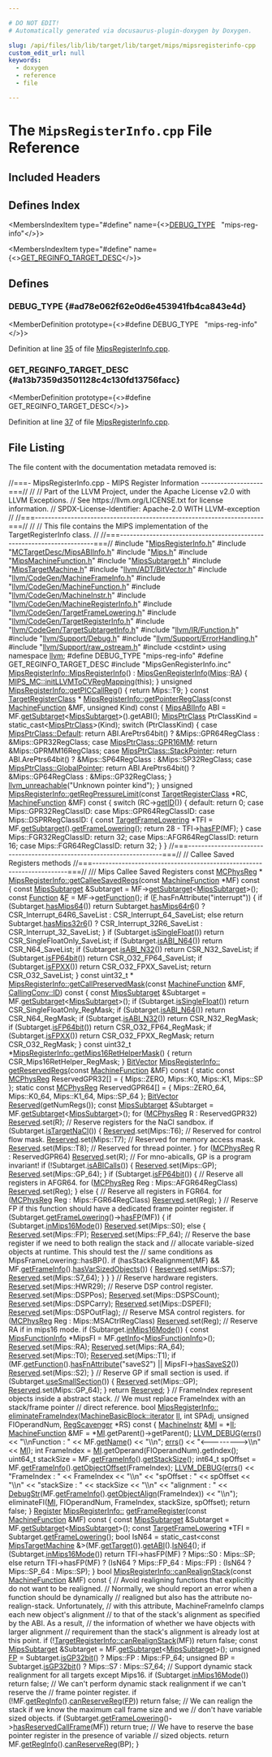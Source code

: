 ```yaml
---

# DO NOT EDIT!
# Automatically generated via docusaurus-plugin-doxygen by Doxygen.

slug: /api/files/lib/lib/target/lib/target/mips/mipsregisterinfo-cpp
custom_edit_url: null
keywords:
  - doxygen
  - reference
  - file

---
```





# The `MipsRegisterInfo.cpp` File Reference

<DoxygenPage pluginConfig={pluginConfig}>



## Included Headers

<IncludesList>
<IncludesListItem
  filePath="MipsRegisterInfo.h"
  permalink="/docs/api/files/lib/lib/target/lib/target/mips/mipsregisterinfo-h"
  isLocal="true" />
<IncludesListItem
  filePath="MCTargetDesc/MipsABIInfo.h"
  permalink="/docs/api/files/lib/lib/target/lib/target/mips/lib/target/mips/mctargetdesc/mipsabiinfo-h"
  isLocal="true" />
<IncludesListItem
  filePath="Mips.h"
  permalink="/docs/api/files/lib/lib/target/lib/target/mips/mips-h"
  isLocal="true" />
<IncludesListItem
  filePath="MipsMachineFunction.h"
  permalink="/docs/api/files/lib/lib/target/lib/target/mips/mipsmachinefunction-h"
  isLocal="true" />
<IncludesListItem
  filePath="MipsSubtarget.h"
  permalink="/docs/api/files/lib/lib/target/lib/target/mips/mipssubtarget-h"
  isLocal="true" />
<IncludesListItem
  filePath="MipsTargetMachine.h"
  permalink="/docs/api/files/lib/lib/target/lib/target/mips/mipstargetmachine-h"
  isLocal="true" />
<IncludesListItem
  filePath="llvm/ADT/BitVector.h"
  permalink="/docs/api/files/include/include/llvm/include/llvm/adt/bitvector-h"
  isLocal="true" />
<IncludesListItem
  filePath="llvm/CodeGen/MachineFrameInfo.h"
  permalink="/docs/api/files/include/include/llvm/include/llvm/codegen/machineframeinfo-h"
  isLocal="true" />
<IncludesListItem
  filePath="llvm/CodeGen/MachineFunction.h"
  permalink="/docs/api/files/include/include/llvm/include/llvm/codegen/machinefunction-h"
  isLocal="true" />
<IncludesListItem
  filePath="llvm/CodeGen/MachineInstr.h"
  permalink="/docs/api/files/include/include/llvm/include/llvm/codegen/machineinstr-h"
  isLocal="true" />
<IncludesListItem
  filePath="llvm/CodeGen/MachineRegisterInfo.h"
  permalink="/docs/api/files/include/include/llvm/include/llvm/codegen/machineregisterinfo-h"
  isLocal="true" />
<IncludesListItem
  filePath="llvm/CodeGen/TargetFrameLowering.h"
  permalink="/docs/api/files/include/include/llvm/include/llvm/codegen/targetframelowering-h"
  isLocal="true" />
<IncludesListItem
  filePath="llvm/CodeGen/TargetRegisterInfo.h"
  permalink="/docs/api/files/include/include/llvm/include/llvm/codegen/targetregisterinfo-h"
  isLocal="true" />
<IncludesListItem
  filePath="llvm/CodeGen/TargetSubtargetInfo.h"
  permalink="/docs/api/files/include/include/llvm/include/llvm/codegen/targetsubtargetinfo-h"
  isLocal="true" />
<IncludesListItem
  filePath="llvm/IR/Function.h"
  permalink="/docs/api/files/include/include/llvm/include/llvm/ir/function-h"
  isLocal="true" />
<IncludesListItem
  filePath="llvm/Support/Debug.h"
  permalink="/docs/api/files/include/include/llvm/include/llvm/support/debug-h"
  isLocal="true" />
<IncludesListItem
  filePath="llvm/Support/ErrorHandling.h"
  permalink="/docs/api/files/include/include/llvm/include/llvm/support/errorhandling-h"
  isLocal="true" />
<IncludesListItem
  filePath="llvm/Support/raw_ostream.h"
  permalink="/docs/api/files/include/include/llvm/include/llvm/support/raw-ostream-h"
  isLocal="true" />
<IncludesListItem
  filePath="cstdint"
  permalink=""
  isLocal="false" />
<IncludesListItem
  filePath="MipsGenRegisterInfo.inc"
  permalink=""
  isLocal="true" />
</IncludesList>

## Defines Index

<MembersIndex>

<MembersIndexItem
  type="#define"
  name={<><a href="#ad78e062f62e0d6e453941fb4ca843e4d">DEBUG&#95;TYPE</a>&nbsp;&nbsp;&nbsp;&quot;mips-reg-info&quot;</>}>
</MembersIndexItem>

<MembersIndexItem
  type="#define"
  name={<><a href="#a13b7359d3501128c4c130fd13756facc">GET&#95;REGINFO&#95;TARGET&#95;DESC</a></>}>
</MembersIndexItem>

</MembersIndex>


<SectionDefinition>

## Defines

### DEBUG&#95;TYPE {#ad78e062f62e0d6e453941fb4ca843e4d}

<MemberDefinition
  prototype={<>#define DEBUG&#95;TYPE&nbsp;&nbsp;&nbsp;&quot;mips-reg-info&quot;</>}>

Definition at line <a href="#l00035">35</a> of file <a href="/docs/api/files/lib/lib/target/lib/target/mips/mipsregisterinfo-cpp">MipsRegisterInfo.cpp</a>.
</MemberDefinition>

### GET&#95;REGINFO&#95;TARGET&#95;DESC {#a13b7359d3501128c4c130fd13756facc}

<MemberDefinition
  prototype={<>#define GET&#95;REGINFO&#95;TARGET&#95;DESC</>}>

Definition at line <a href="#l00037">37</a> of file <a href="/docs/api/files/lib/lib/target/lib/target/mips/mipsregisterinfo-cpp">MipsRegisterInfo.cpp</a>.
</MemberDefinition>

</SectionDefinition>

## File Listing

The file content with the documentation metadata removed is:

<ProgramListing>

<Link id="l00001" /><CodeLine lineNumber="1"><Highlight kind="comment">//===- MipsRegisterInfo.cpp - MIPS Register Information -------------------===//</Highlight><Highlight kind="normal"></Highlight></CodeLine>
<Link id="l00002" /><CodeLine lineNumber="2"><Highlight kind="normal"></Highlight><Highlight kind="comment">//</Highlight><Highlight kind="normal"></Highlight></CodeLine>
<Link id="l00003" /><CodeLine lineNumber="3"><Highlight kind="normal"></Highlight><Highlight kind="comment">// Part of the LLVM Project, under the Apache License v2.0 with LLVM Exceptions.</Highlight><Highlight kind="normal"></Highlight></CodeLine>
<Link id="l00004" /><CodeLine lineNumber="4"><Highlight kind="normal"></Highlight><Highlight kind="comment">// See https://llvm.org/LICENSE.txt for license information.</Highlight><Highlight kind="normal"></Highlight></CodeLine>
<Link id="l00005" /><CodeLine lineNumber="5"><Highlight kind="normal"></Highlight><Highlight kind="comment">// SPDX-License-Identifier: Apache-2.0 WITH LLVM-exception</Highlight><Highlight kind="normal"></Highlight></CodeLine>
<Link id="l00006" /><CodeLine lineNumber="6"><Highlight kind="normal"></Highlight><Highlight kind="comment">//</Highlight><Highlight kind="normal"></Highlight></CodeLine>
<Link id="l00007" /><CodeLine lineNumber="7"><Highlight kind="normal"></Highlight><Highlight kind="comment">//===----------------------------------------------------------------------===//</Highlight><Highlight kind="normal"></Highlight></CodeLine>
<Link id="l00008" /><CodeLine lineNumber="8"><Highlight kind="normal"></Highlight><Highlight kind="comment">//</Highlight><Highlight kind="normal"></Highlight></CodeLine>
<Link id="l00009" /><CodeLine lineNumber="9"><Highlight kind="normal"></Highlight><Highlight kind="comment">// This file contains the MIPS implementation of the TargetRegisterInfo class.</Highlight><Highlight kind="normal"></Highlight></CodeLine>
<Link id="l00010" /><CodeLine lineNumber="10"><Highlight kind="normal"></Highlight><Highlight kind="comment">//</Highlight><Highlight kind="normal"></Highlight></CodeLine>
<Link id="l00011" /><CodeLine lineNumber="11"><Highlight kind="normal"></Highlight><Highlight kind="comment">//===----------------------------------------------------------------------===//</Highlight><Highlight kind="normal"></Highlight></CodeLine>
<Link id="l00012" /><CodeLine lineNumber="12"><Highlight kind="normal"></Highlight></CodeLine>
<Link id="l00013" /><CodeLine lineNumber="13"><Highlight kind="normal"></Highlight><Highlight kind="preprocessor">#include &quot;<a href="/docs/api/files/lib/lib/target/lib/target/mips/mipsregisterinfo-h">MipsRegisterInfo.h</a>&quot;</Highlight><Highlight kind="normal"></Highlight></CodeLine>
<Link id="l00014" /><CodeLine lineNumber="14"><Highlight kind="normal"></Highlight><Highlight kind="preprocessor">#include &quot;<a href="/docs/api/files/lib/lib/target/lib/target/mips/lib/target/mips/mctargetdesc/mipsabiinfo-h">MCTargetDesc/MipsABIInfo.h</a>&quot;</Highlight><Highlight kind="normal"></Highlight></CodeLine>
<Link id="l00015" /><CodeLine lineNumber="15"><Highlight kind="normal"></Highlight><Highlight kind="preprocessor">#include &quot;<a href="/docs/api/files/lib/lib/target/lib/target/mips/mips-h">Mips.h</a>&quot;</Highlight><Highlight kind="normal"></Highlight></CodeLine>
<Link id="l00016" /><CodeLine lineNumber="16"><Highlight kind="normal"></Highlight><Highlight kind="preprocessor">#include &quot;<a href="/docs/api/files/lib/lib/target/lib/target/mips/mipsmachinefunction-h">MipsMachineFunction.h</a>&quot;</Highlight><Highlight kind="normal"></Highlight></CodeLine>
<Link id="l00017" /><CodeLine lineNumber="17"><Highlight kind="normal"></Highlight><Highlight kind="preprocessor">#include &quot;<a href="/docs/api/files/lib/lib/target/lib/target/mips/mipssubtarget-h">MipsSubtarget.h</a>&quot;</Highlight><Highlight kind="normal"></Highlight></CodeLine>
<Link id="l00018" /><CodeLine lineNumber="18"><Highlight kind="normal"></Highlight><Highlight kind="preprocessor">#include &quot;<a href="/docs/api/files/lib/lib/target/lib/target/mips/mipstargetmachine-h">MipsTargetMachine.h</a>&quot;</Highlight><Highlight kind="normal"></Highlight></CodeLine>
<Link id="l00019" /><CodeLine lineNumber="19"><Highlight kind="normal"></Highlight><Highlight kind="preprocessor">#include &quot;<a href="/docs/api/files/include/include/llvm/include/llvm/adt/bitvector-h">llvm/ADT/BitVector.h</a>&quot;</Highlight><Highlight kind="normal"></Highlight></CodeLine>
<Link id="l00020" /><CodeLine lineNumber="20"><Highlight kind="normal"></Highlight><Highlight kind="preprocessor">#include &quot;<a href="/docs/api/files/include/include/llvm/include/llvm/codegen/machineframeinfo-h">llvm/CodeGen/MachineFrameInfo.h</a>&quot;</Highlight><Highlight kind="normal"></Highlight></CodeLine>
<Link id="l00021" /><CodeLine lineNumber="21"><Highlight kind="normal"></Highlight><Highlight kind="preprocessor">#include &quot;<a href="/docs/api/files/include/include/llvm/include/llvm/codegen/machinefunction-h">llvm/CodeGen/MachineFunction.h</a>&quot;</Highlight><Highlight kind="normal"></Highlight></CodeLine>
<Link id="l00022" /><CodeLine lineNumber="22"><Highlight kind="normal"></Highlight><Highlight kind="preprocessor">#include &quot;<a href="/docs/api/files/include/include/llvm/include/llvm/codegen/machineinstr-h">llvm/CodeGen/MachineInstr.h</a>&quot;</Highlight><Highlight kind="normal"></Highlight></CodeLine>
<Link id="l00023" /><CodeLine lineNumber="23"><Highlight kind="normal"></Highlight><Highlight kind="preprocessor">#include &quot;<a href="/docs/api/files/include/include/llvm/include/llvm/codegen/machineregisterinfo-h">llvm/CodeGen/MachineRegisterInfo.h</a>&quot;</Highlight><Highlight kind="normal"></Highlight></CodeLine>
<Link id="l00024" /><CodeLine lineNumber="24"><Highlight kind="normal"></Highlight><Highlight kind="preprocessor">#include &quot;<a href="/docs/api/files/include/include/llvm/include/llvm/codegen/targetframelowering-h">llvm/CodeGen/TargetFrameLowering.h</a>&quot;</Highlight><Highlight kind="normal"></Highlight></CodeLine>
<Link id="l00025" /><CodeLine lineNumber="25"><Highlight kind="normal"></Highlight><Highlight kind="preprocessor">#include &quot;<a href="/docs/api/files/include/include/llvm/include/llvm/codegen/targetregisterinfo-h">llvm/CodeGen/TargetRegisterInfo.h</a>&quot;</Highlight><Highlight kind="normal"></Highlight></CodeLine>
<Link id="l00026" /><CodeLine lineNumber="26"><Highlight kind="normal"></Highlight><Highlight kind="preprocessor">#include &quot;<a href="/docs/api/files/include/include/llvm/include/llvm/codegen/targetsubtargetinfo-h">llvm/CodeGen/TargetSubtargetInfo.h</a>&quot;</Highlight><Highlight kind="normal"></Highlight></CodeLine>
<Link id="l00027" /><CodeLine lineNumber="27"><Highlight kind="normal"></Highlight><Highlight kind="preprocessor">#include &quot;<a href="/docs/api/files/include/include/llvm/include/llvm/ir/function-h">llvm/IR/Function.h</a>&quot;</Highlight><Highlight kind="normal"></Highlight></CodeLine>
<Link id="l00028" /><CodeLine lineNumber="28"><Highlight kind="normal"></Highlight><Highlight kind="preprocessor">#include &quot;<a href="/docs/api/files/include/include/llvm/include/llvm/support/debug-h">llvm/Support/Debug.h</a>&quot;</Highlight><Highlight kind="normal"></Highlight></CodeLine>
<Link id="l00029" /><CodeLine lineNumber="29"><Highlight kind="normal"></Highlight><Highlight kind="preprocessor">#include &quot;<a href="/docs/api/files/include/include/llvm/include/llvm/support/errorhandling-h">llvm/Support/ErrorHandling.h</a>&quot;</Highlight><Highlight kind="normal"></Highlight></CodeLine>
<Link id="l00030" /><CodeLine lineNumber="30"><Highlight kind="normal"></Highlight><Highlight kind="preprocessor">#include &quot;<a href="/docs/api/files/include/include/llvm/include/llvm/support/raw-ostream-h">llvm/Support/raw&#95;ostream.h</a>&quot;</Highlight><Highlight kind="normal"></Highlight></CodeLine>
<Link id="l00031" /><CodeLine lineNumber="31"><Highlight kind="normal"></Highlight><Highlight kind="preprocessor">#include &lt;cstdint&gt;</Highlight><Highlight kind="normal"></Highlight></CodeLine>
<Link id="l00032" /><CodeLine lineNumber="32"><Highlight kind="normal"></Highlight></CodeLine>
<Link id="l00033" /><CodeLine lineNumber="33"><Highlight kind="normal"></Highlight><Highlight kind="keyword">using namespace </Highlight><Highlight kind="normal"><a href="/docs/api/namespaces/llvm">llvm</a>;</Highlight></CodeLine>
<Link id="l00034" /><CodeLine lineNumber="34"><Highlight kind="normal"></Highlight></CodeLine>
<Link id="l00035" /><CodeLine lineNumber="35" lineLink="#ad78e062f62e0d6e453941fb4ca843e4d"><Highlight kind="normal"></Highlight><Highlight kind="preprocessor">#define DEBUG&#95;TYPE &quot;mips-reg-info&quot;</Highlight><Highlight kind="normal"></Highlight></CodeLine>
<Link id="l00036" /><CodeLine lineNumber="36"><Highlight kind="normal"></Highlight></CodeLine>
<Link id="l00037" /><CodeLine lineNumber="37" lineLink="#a13b7359d3501128c4c130fd13756facc"><Highlight kind="normal"></Highlight><Highlight kind="preprocessor">#define GET&#95;REGINFO&#95;TARGET&#95;DESC</Highlight><Highlight kind="normal"></Highlight></CodeLine>
<Link id="l00038" /><CodeLine lineNumber="38"><Highlight kind="normal"></Highlight><Highlight kind="preprocessor">#include &quot;MipsGenRegisterInfo.inc&quot;</Highlight><Highlight kind="normal"></Highlight></CodeLine>
<Link id="l00039" /><CodeLine lineNumber="39"><Highlight kind="normal"></Highlight></CodeLine>
<Link id="l00040" /><CodeLine lineNumber="40" lineLink="/docs/api/classes/llvm/mipsregisterinfo/#adff587a1699cce6d11b70ee64d8a76a0"><Highlight kind="normal"><a href="/docs/api/classes/llvm/mipsregisterinfo/#adff587a1699cce6d11b70ee64d8a76a0">MipsRegisterInfo::MipsRegisterInfo</a>() : <a href="/docs/api/classes/mipsgenregisterinfo">MipsGenRegisterInfo</a>(<a href="/docs/api/namespaces/llvm/mips">Mips</a>::<a href="/docs/api/files/lib/lib/target/lib/target/amdgpu/sioptimizeexecmaskingprera-cpp/#a3e47bdb3e296b00df96eff7896fa57bf">RA</a>) &#123;</Highlight></CodeLine>
<Link id="l00041" /><CodeLine lineNumber="41"><Highlight kind="normal">  <a href="/docs/api/namespaces/llvm/mips-mc/#a7d15fdde4877af09cc30d6f66f6c9e4f">MIPS&#95;MC::initLLVMToCVRegMapping</a>(</Highlight><Highlight kind="keyword">this</Highlight><Highlight kind="normal">);</Highlight></CodeLine>
<Link id="l00042" /><CodeLine lineNumber="42"><Highlight kind="normal">&#125;</Highlight></CodeLine>
<Link id="l00043" /><CodeLine lineNumber="43"><Highlight kind="normal"></Highlight></CodeLine>
<Link id="l00044" /><CodeLine lineNumber="44" lineLink="/docs/api/classes/llvm/mipsregisterinfo/#a08a8414728e7312114c9ae2e3807525c"><Highlight kind="normal"></Highlight><Highlight kind="keywordtype">unsigned</Highlight><Highlight kind="normal"> <a href="/docs/api/classes/llvm/mipsregisterinfo/#a08a8414728e7312114c9ae2e3807525c">MipsRegisterInfo::getPICCallReg</a>() &#123; </Highlight><Highlight kind="keywordflow">return</Highlight><Highlight kind="normal"> Mips::T9; &#125;</Highlight></CodeLine>
<Link id="l00045" /><CodeLine lineNumber="45"><Highlight kind="normal"></Highlight></CodeLine>
<Link id="l00046" /><CodeLine lineNumber="46"><Highlight kind="normal"></Highlight><Highlight kind="keyword">const</Highlight><Highlight kind="normal"> <a href="/docs/api/classes/llvm/targetregisterclass">TargetRegisterClass</a> &#42;</Highlight></CodeLine>
<Link id="l00047" /><CodeLine lineNumber="47" lineLink="/docs/api/classes/llvm/mipsregisterinfo/#ab1092d890ddfb9151715c49a7df7b419"><Highlight kind="normal"><a href="/docs/api/classes/llvm/mipsregisterinfo/#ab1092d890ddfb9151715c49a7df7b419">MipsRegisterInfo::getPointerRegClass</a>(</Highlight><Highlight kind="keyword">const</Highlight><Highlight kind="normal"> <a href="/docs/api/classes/llvm/machinefunction">MachineFunction</a> &amp;MF,</Highlight></CodeLine>
<Link id="l00048" /><CodeLine lineNumber="48"><Highlight kind="normal">                                     </Highlight><Highlight kind="keywordtype">unsigned</Highlight><Highlight kind="normal"> Kind)</Highlight><Highlight kind="keyword"> const </Highlight><Highlight kind="normal">&#123;</Highlight></CodeLine>
<Link id="l00049" /><CodeLine lineNumber="49"><Highlight kind="normal">  <a href="/docs/api/classes/llvm/mipsabiinfo">MipsABIInfo</a> ABI = MF.<a href="/docs/api/classes/llvm/machinefunction/#a3825368aca2bc1550d173660df4da6a6">getSubtarget</a>&lt;<a href="/docs/api/classes/llvm/mipssubtarget">MipsSubtarget</a>&gt;().getABI();</Highlight></CodeLine>
<Link id="l00050" /><CodeLine lineNumber="50"><Highlight kind="normal">  <a href="/docs/api/classes/llvm/mipsregisterinfo/#ab8a1469623dd474918efd3bb41541261">MipsPtrClass</a> PtrClassKind = </Highlight><Highlight kind="keyword">static&#95;cast&lt;</Highlight><Highlight kind="normal"><a href="/docs/api/classes/llvm/mipsregisterinfo/#ab8a1469623dd474918efd3bb41541261">MipsPtrClass</a></Highlight><Highlight kind="keyword">&gt;</Highlight><Highlight kind="normal">(Kind);</Highlight></CodeLine>
<Link id="l00051" /><CodeLine lineNumber="51"><Highlight kind="normal"></Highlight></CodeLine>
<Link id="l00052" /><CodeLine lineNumber="52"><Highlight kind="normal">  </Highlight><Highlight kind="keywordflow">switch</Highlight><Highlight kind="normal"> (PtrClassKind) &#123;</Highlight></CodeLine>
<Link id="l00053" /><CodeLine lineNumber="53"><Highlight kind="normal">  </Highlight><Highlight kind="keywordflow">case</Highlight><Highlight kind="normal"> <a href="/docs/api/classes/llvm/mipsregisterinfo/#ab8a1469623dd474918efd3bb41541261a7a1920d61156abc05a60135aefe8bc67">MipsPtrClass::Default</a>:</Highlight></CodeLine>
<Link id="l00054" /><CodeLine lineNumber="54"><Highlight kind="normal">    </Highlight><Highlight kind="keywordflow">return</Highlight><Highlight kind="normal"> ABI.ArePtrs64bit() ? &amp;Mips::GPR64RegClass : &amp;Mips::GPR32RegClass;</Highlight></CodeLine>
<Link id="l00055" /><CodeLine lineNumber="55"><Highlight kind="normal">  </Highlight><Highlight kind="keywordflow">case</Highlight><Highlight kind="normal"> <a href="/docs/api/classes/llvm/mipsregisterinfo/#ab8a1469623dd474918efd3bb41541261ad8101142c3c6769419ce325928a76bcb">MipsPtrClass::GPR16MM</a>:</Highlight></CodeLine>
<Link id="l00056" /><CodeLine lineNumber="56"><Highlight kind="normal">    </Highlight><Highlight kind="keywordflow">return</Highlight><Highlight kind="normal"> &amp;Mips::GPRMM16RegClass;</Highlight></CodeLine>
<Link id="l00057" /><CodeLine lineNumber="57"><Highlight kind="normal">  </Highlight><Highlight kind="keywordflow">case</Highlight><Highlight kind="normal"> <a href="/docs/api/classes/llvm/mipsregisterinfo/#ab8a1469623dd474918efd3bb41541261a2d7154a899afecaafc246d206b1349bc">MipsPtrClass::StackPointer</a>:</Highlight></CodeLine>
<Link id="l00058" /><CodeLine lineNumber="58"><Highlight kind="normal">    </Highlight><Highlight kind="keywordflow">return</Highlight><Highlight kind="normal"> ABI.ArePtrs64bit() ? &amp;Mips::SP64RegClass : &amp;Mips::SP32RegClass;</Highlight></CodeLine>
<Link id="l00059" /><CodeLine lineNumber="59"><Highlight kind="normal">  </Highlight><Highlight kind="keywordflow">case</Highlight><Highlight kind="normal"> <a href="/docs/api/classes/llvm/mipsregisterinfo/#ab8a1469623dd474918efd3bb41541261a7d3aef72266e753e681c29f3e1e04364">MipsPtrClass::GlobalPointer</a>:</Highlight></CodeLine>
<Link id="l00060" /><CodeLine lineNumber="60"><Highlight kind="normal">    </Highlight><Highlight kind="keywordflow">return</Highlight><Highlight kind="normal"> ABI.ArePtrs64bit() ? &amp;Mips::GP64RegClass : &amp;Mips::GP32RegClass;</Highlight></CodeLine>
<Link id="l00061" /><CodeLine lineNumber="61"><Highlight kind="normal">  &#125;</Highlight></CodeLine>
<Link id="l00062" /><CodeLine lineNumber="62"><Highlight kind="normal"></Highlight></CodeLine>
<Link id="l00063" /><CodeLine lineNumber="63"><Highlight kind="normal">  <a href="/docs/api/files/include/include/llvm/include/llvm/support/errorhandling-h/#ace243f5c25697a1107cce46626b3dc94">llvm&#95;unreachable</a>(</Highlight><Highlight kind="stringliteral">&quot;Unknown pointer kind&quot;</Highlight><Highlight kind="normal">);</Highlight></CodeLine>
<Link id="l00064" /><CodeLine lineNumber="64"><Highlight kind="normal">&#125;</Highlight></CodeLine>
<Link id="l00065" /><CodeLine lineNumber="65"><Highlight kind="normal"></Highlight></CodeLine>
<Link id="l00066" /><CodeLine lineNumber="66"><Highlight kind="normal"></Highlight><Highlight kind="keywordtype">unsigned</Highlight><Highlight kind="normal"></Highlight></CodeLine>
<Link id="l00067" /><CodeLine lineNumber="67" lineLink="/docs/api/classes/llvm/mipsregisterinfo/#a456c98e104fefc660add08150cc6c794"><Highlight kind="normal"><a href="/docs/api/classes/llvm/mipsregisterinfo/#a456c98e104fefc660add08150cc6c794">MipsRegisterInfo::getRegPressureLimit</a>(</Highlight><Highlight kind="keyword">const</Highlight><Highlight kind="normal"> <a href="/docs/api/classes/llvm/targetregisterclass">TargetRegisterClass</a> &#42;RC,</Highlight></CodeLine>
<Link id="l00068" /><CodeLine lineNumber="68"><Highlight kind="normal">                                      <a href="/docs/api/classes/llvm/machinefunction">MachineFunction</a> &amp;MF)</Highlight><Highlight kind="keyword"> const </Highlight><Highlight kind="normal">&#123;</Highlight></CodeLine>
<Link id="l00069" /><CodeLine lineNumber="69"><Highlight kind="normal">  </Highlight><Highlight kind="keywordflow">switch</Highlight><Highlight kind="normal"> (RC-&gt;<a href="/docs/api/classes/llvm/targetregisterclass/#a32a8b65536822d50171455a6baa81da7">getID</a>()) &#123;</Highlight></CodeLine>
<Link id="l00070" /><CodeLine lineNumber="70"><Highlight kind="normal">  </Highlight><Highlight kind="keywordflow">default</Highlight><Highlight kind="normal">:</Highlight></CodeLine>
<Link id="l00071" /><CodeLine lineNumber="71"><Highlight kind="normal">    </Highlight><Highlight kind="keywordflow">return</Highlight><Highlight kind="normal"> 0;</Highlight></CodeLine>
<Link id="l00072" /><CodeLine lineNumber="72"><Highlight kind="normal">  </Highlight><Highlight kind="keywordflow">case</Highlight><Highlight kind="normal"> Mips::GPR32RegClassID:</Highlight></CodeLine>
<Link id="l00073" /><CodeLine lineNumber="73"><Highlight kind="normal">  </Highlight><Highlight kind="keywordflow">case</Highlight><Highlight kind="normal"> Mips::GPR64RegClassID:</Highlight></CodeLine>
<Link id="l00074" /><CodeLine lineNumber="74"><Highlight kind="normal">  </Highlight><Highlight kind="keywordflow">case</Highlight><Highlight kind="normal"> Mips::DSPRRegClassID: &#123;</Highlight></CodeLine>
<Link id="l00075" /><CodeLine lineNumber="75"><Highlight kind="normal">    </Highlight><Highlight kind="keyword">const</Highlight><Highlight kind="normal"> <a href="/docs/api/classes/llvm/targetframelowering">TargetFrameLowering</a> &#42;TFI = MF.<a href="/docs/api/classes/llvm/machinefunction/#a3825368aca2bc1550d173660df4da6a6">getSubtarget</a>().<a href="/docs/api/classes/llvm/targetsubtargetinfo/#ac83b44e69c9f9f4f9d60be2d72f4a5df">getFrameLowering</a>();</Highlight></CodeLine>
<Link id="l00076" /><CodeLine lineNumber="76"><Highlight kind="normal">    </Highlight><Highlight kind="keywordflow">return</Highlight><Highlight kind="normal"> 28 - TFI-&gt;<a href="/docs/api/classes/llvm/targetframelowering/#a0c361440fb8d1e36932e65c8cc8497e7">hasFP</a>(MF);</Highlight></CodeLine>
<Link id="l00077" /><CodeLine lineNumber="77"><Highlight kind="normal">  &#125;</Highlight></CodeLine>
<Link id="l00078" /><CodeLine lineNumber="78"><Highlight kind="normal">  </Highlight><Highlight kind="keywordflow">case</Highlight><Highlight kind="normal"> Mips::FGR32RegClassID:</Highlight></CodeLine>
<Link id="l00079" /><CodeLine lineNumber="79"><Highlight kind="normal">    </Highlight><Highlight kind="keywordflow">return</Highlight><Highlight kind="normal"> 32;</Highlight></CodeLine>
<Link id="l00080" /><CodeLine lineNumber="80"><Highlight kind="normal">  </Highlight><Highlight kind="keywordflow">case</Highlight><Highlight kind="normal"> Mips::AFGR64RegClassID:</Highlight></CodeLine>
<Link id="l00081" /><CodeLine lineNumber="81"><Highlight kind="normal">    </Highlight><Highlight kind="keywordflow">return</Highlight><Highlight kind="normal"> 16;</Highlight></CodeLine>
<Link id="l00082" /><CodeLine lineNumber="82"><Highlight kind="normal">  </Highlight><Highlight kind="keywordflow">case</Highlight><Highlight kind="normal"> Mips::FGR64RegClassID:</Highlight></CodeLine>
<Link id="l00083" /><CodeLine lineNumber="83"><Highlight kind="normal">    </Highlight><Highlight kind="keywordflow">return</Highlight><Highlight kind="normal"> 32;</Highlight></CodeLine>
<Link id="l00084" /><CodeLine lineNumber="84"><Highlight kind="normal">  &#125;</Highlight></CodeLine>
<Link id="l00085" /><CodeLine lineNumber="85"><Highlight kind="normal">&#125;</Highlight></CodeLine>
<Link id="l00086" /><CodeLine lineNumber="86"><Highlight kind="normal"></Highlight></CodeLine>
<Link id="l00087" /><CodeLine lineNumber="87"><Highlight kind="normal"></Highlight><Highlight kind="comment">//===----------------------------------------------------------------------===//</Highlight><Highlight kind="normal"></Highlight></CodeLine>
<Link id="l00088" /><CodeLine lineNumber="88"><Highlight kind="normal"></Highlight><Highlight kind="comment">// Callee Saved Registers methods</Highlight><Highlight kind="normal"></Highlight></CodeLine>
<Link id="l00089" /><CodeLine lineNumber="89"><Highlight kind="normal"></Highlight><Highlight kind="comment">//===----------------------------------------------------------------------===//</Highlight><Highlight kind="normal"></Highlight></CodeLine>
<Link id="l00090" /><CodeLine lineNumber="90"><Highlight kind="normal"></Highlight><Highlight kind="comment"></Highlight></CodeLine>
<Link id="l00091" /><CodeLine lineNumber="91"><Highlight kind="comment">/// Mips Callee Saved Registers</Highlight><Highlight kind="normal"></Highlight></CodeLine>
<Link id="l00092" /><CodeLine lineNumber="92"><Highlight kind="normal"></Highlight><Highlight kind="keyword">const</Highlight><Highlight kind="normal"> <a href="/docs/api/namespaces/llvm/#aad72cfbb210808985a9dc19f4e5d8542">MCPhysReg</a> &#42;</Highlight></CodeLine>
<Link id="l00093" /><CodeLine lineNumber="93" lineLink="/docs/api/classes/llvm/mipsregisterinfo/#adaa5e0accb1116b3b1395ac79842e955"><Highlight kind="normal"><a href="/docs/api/classes/llvm/mipsregisterinfo/#adaa5e0accb1116b3b1395ac79842e955">MipsRegisterInfo::getCalleeSavedRegs</a>(</Highlight><Highlight kind="keyword">const</Highlight><Highlight kind="normal"> <a href="/docs/api/classes/llvm/machinefunction">MachineFunction</a> &#42;MF)</Highlight><Highlight kind="keyword"> const </Highlight><Highlight kind="normal">&#123;</Highlight></CodeLine>
<Link id="l00094" /><CodeLine lineNumber="94"><Highlight kind="normal">  </Highlight><Highlight kind="keyword">const</Highlight><Highlight kind="normal"> <a href="/docs/api/classes/llvm/mipssubtarget">MipsSubtarget</a> &amp;Subtarget = MF-&gt;<a href="/docs/api/classes/llvm/machinefunction/#a3825368aca2bc1550d173660df4da6a6">getSubtarget</a>&lt;<a href="/docs/api/classes/llvm/mipssubtarget">MipsSubtarget</a>&gt;();</Highlight></CodeLine>
<Link id="l00095" /><CodeLine lineNumber="95"><Highlight kind="normal">  </Highlight><Highlight kind="keyword">const</Highlight><Highlight kind="normal"> <a href="/docs/api/classes/llvm/function">Function</a> &amp;<a href="/docs/api/files/lib/lib/support/md5-cpp/#a96d73bbd7af15cb1fc38c3f4a3bd82e9">F</a> = MF-&gt;<a href="/docs/api/classes/llvm/machinefunction/#a977ddce262de45c645be23d951066351">getFunction</a>();</Highlight></CodeLine>
<Link id="l00096" /><CodeLine lineNumber="96"><Highlight kind="normal">  </Highlight><Highlight kind="keywordflow">if</Highlight><Highlight kind="normal"> (<a href="/docs/api/files/lib/lib/support/md5-cpp/#a96d73bbd7af15cb1fc38c3f4a3bd82e9">F</a>.hasFnAttribute(</Highlight><Highlight kind="stringliteral">&quot;interrupt&quot;</Highlight><Highlight kind="normal">)) &#123;</Highlight></CodeLine>
<Link id="l00097" /><CodeLine lineNumber="97"><Highlight kind="normal">    </Highlight><Highlight kind="keywordflow">if</Highlight><Highlight kind="normal"> (Subtarget.<a href="/docs/api/classes/llvm/mipssubtarget/#a685938c15d608493edc6a06191042ea3">hasMips64</a>())</Highlight></CodeLine>
<Link id="l00098" /><CodeLine lineNumber="98"><Highlight kind="normal">      </Highlight><Highlight kind="keywordflow">return</Highlight><Highlight kind="normal"> Subtarget.<a href="/docs/api/classes/llvm/mipssubtarget/#a53196bab025b7327f8469ae9e3aa412f">hasMips64r6</a>() ? CSR&#95;Interrupt&#95;64R6&#95;SaveList</Highlight></CodeLine>
<Link id="l00099" /><CodeLine lineNumber="99"><Highlight kind="normal">                                     : CSR&#95;Interrupt&#95;64&#95;SaveList;</Highlight></CodeLine>
<Link id="l00100" /><CodeLine lineNumber="100"><Highlight kind="normal">    </Highlight><Highlight kind="keywordflow">else</Highlight><Highlight kind="normal"></Highlight></CodeLine>
<Link id="l00101" /><CodeLine lineNumber="101"><Highlight kind="normal">      </Highlight><Highlight kind="keywordflow">return</Highlight><Highlight kind="normal"> Subtarget.<a href="/docs/api/classes/llvm/mipssubtarget/#a00fc7567082e1f37e03204a7c619d87e">hasMips32r6</a>() ? CSR&#95;Interrupt&#95;32R6&#95;SaveList</Highlight></CodeLine>
<Link id="l00102" /><CodeLine lineNumber="102"><Highlight kind="normal">                                     : CSR&#95;Interrupt&#95;32&#95;SaveList;</Highlight></CodeLine>
<Link id="l00103" /><CodeLine lineNumber="103"><Highlight kind="normal">  &#125;</Highlight></CodeLine>
<Link id="l00104" /><CodeLine lineNumber="104"><Highlight kind="normal"></Highlight></CodeLine>
<Link id="l00105" /><CodeLine lineNumber="105"><Highlight kind="normal">  </Highlight><Highlight kind="keywordflow">if</Highlight><Highlight kind="normal"> (Subtarget.<a href="/docs/api/classes/llvm/mipssubtarget/#ab433146b1864babd91f6017fae56dd50">isSingleFloat</a>())</Highlight></CodeLine>
<Link id="l00106" /><CodeLine lineNumber="106"><Highlight kind="normal">    </Highlight><Highlight kind="keywordflow">return</Highlight><Highlight kind="normal"> CSR&#95;SingleFloatOnly&#95;SaveList;</Highlight></CodeLine>
<Link id="l00107" /><CodeLine lineNumber="107"><Highlight kind="normal"></Highlight></CodeLine>
<Link id="l00108" /><CodeLine lineNumber="108"><Highlight kind="normal">  </Highlight><Highlight kind="keywordflow">if</Highlight><Highlight kind="normal"> (Subtarget.<a href="/docs/api/classes/llvm/mipssubtarget/#a4fea8a54127e89dd0e6aec5afba826a1">isABI&#95;N64</a>())</Highlight></CodeLine>
<Link id="l00109" /><CodeLine lineNumber="109"><Highlight kind="normal">    </Highlight><Highlight kind="keywordflow">return</Highlight><Highlight kind="normal"> CSR&#95;N64&#95;SaveList;</Highlight></CodeLine>
<Link id="l00110" /><CodeLine lineNumber="110"><Highlight kind="normal"></Highlight></CodeLine>
<Link id="l00111" /><CodeLine lineNumber="111"><Highlight kind="normal">  </Highlight><Highlight kind="keywordflow">if</Highlight><Highlight kind="normal"> (Subtarget.<a href="/docs/api/classes/llvm/mipssubtarget/#ac02bea8ca73149f8cc190e33553a8dec">isABI&#95;N32</a>())</Highlight></CodeLine>
<Link id="l00112" /><CodeLine lineNumber="112"><Highlight kind="normal">    </Highlight><Highlight kind="keywordflow">return</Highlight><Highlight kind="normal"> CSR&#95;N32&#95;SaveList;</Highlight></CodeLine>
<Link id="l00113" /><CodeLine lineNumber="113"><Highlight kind="normal"></Highlight></CodeLine>
<Link id="l00114" /><CodeLine lineNumber="114"><Highlight kind="normal">  </Highlight><Highlight kind="keywordflow">if</Highlight><Highlight kind="normal"> (Subtarget.<a href="/docs/api/classes/llvm/mipssubtarget/#a0abbd953996acada93c1609744afaa88">isFP64bit</a>())</Highlight></CodeLine>
<Link id="l00115" /><CodeLine lineNumber="115"><Highlight kind="normal">    </Highlight><Highlight kind="keywordflow">return</Highlight><Highlight kind="normal"> CSR&#95;O32&#95;FP64&#95;SaveList;</Highlight></CodeLine>
<Link id="l00116" /><CodeLine lineNumber="116"><Highlight kind="normal"></Highlight></CodeLine>
<Link id="l00117" /><CodeLine lineNumber="117"><Highlight kind="normal">  </Highlight><Highlight kind="keywordflow">if</Highlight><Highlight kind="normal"> (Subtarget.<a href="/docs/api/classes/llvm/mipssubtarget/#af12582b8591c7665d801330f3ba614c3">isFPXX</a>())</Highlight></CodeLine>
<Link id="l00118" /><CodeLine lineNumber="118"><Highlight kind="normal">    </Highlight><Highlight kind="keywordflow">return</Highlight><Highlight kind="normal"> CSR&#95;O32&#95;FPXX&#95;SaveList;</Highlight></CodeLine>
<Link id="l00119" /><CodeLine lineNumber="119"><Highlight kind="normal"></Highlight></CodeLine>
<Link id="l00120" /><CodeLine lineNumber="120"><Highlight kind="normal">  </Highlight><Highlight kind="keywordflow">return</Highlight><Highlight kind="normal"> CSR&#95;O32&#95;SaveList;</Highlight></CodeLine>
<Link id="l00121" /><CodeLine lineNumber="121"><Highlight kind="normal">&#125;</Highlight></CodeLine>
<Link id="l00122" /><CodeLine lineNumber="122"><Highlight kind="normal"></Highlight></CodeLine>
<Link id="l00123" /><CodeLine lineNumber="123"><Highlight kind="normal"></Highlight><Highlight kind="keyword">const</Highlight><Highlight kind="normal"> uint32&#95;t &#42;</Highlight></CodeLine>
<Link id="l00124" /><CodeLine lineNumber="124" lineLink="/docs/api/classes/llvm/mipsregisterinfo/#a1d2b464302a40c788aa57242b5b199c9"><Highlight kind="normal"><a href="/docs/api/classes/llvm/mipsregisterinfo/#a1d2b464302a40c788aa57242b5b199c9">MipsRegisterInfo::getCallPreservedMask</a>(</Highlight><Highlight kind="keyword">const</Highlight><Highlight kind="normal"> <a href="/docs/api/classes/llvm/machinefunction">MachineFunction</a> &amp;MF,</Highlight></CodeLine>
<Link id="l00125" /><CodeLine lineNumber="125"><Highlight kind="normal">                                       <a href="/docs/api/namespaces/llvm/callingconv/#abdf8cf606905c10634e831390981b0ed">CallingConv::ID</a>)</Highlight><Highlight kind="keyword"> const </Highlight><Highlight kind="normal">&#123;</Highlight></CodeLine>
<Link id="l00126" /><CodeLine lineNumber="126"><Highlight kind="normal">  </Highlight><Highlight kind="keyword">const</Highlight><Highlight kind="normal"> <a href="/docs/api/classes/llvm/mipssubtarget">MipsSubtarget</a> &amp;Subtarget = MF.<a href="/docs/api/classes/llvm/machinefunction/#a3825368aca2bc1550d173660df4da6a6">getSubtarget</a>&lt;<a href="/docs/api/classes/llvm/mipssubtarget">MipsSubtarget</a>&gt;();</Highlight></CodeLine>
<Link id="l00127" /><CodeLine lineNumber="127"><Highlight kind="normal">  </Highlight><Highlight kind="keywordflow">if</Highlight><Highlight kind="normal"> (Subtarget.<a href="/docs/api/classes/llvm/mipssubtarget/#ab433146b1864babd91f6017fae56dd50">isSingleFloat</a>())</Highlight></CodeLine>
<Link id="l00128" /><CodeLine lineNumber="128"><Highlight kind="normal">    </Highlight><Highlight kind="keywordflow">return</Highlight><Highlight kind="normal"> CSR&#95;SingleFloatOnly&#95;RegMask;</Highlight></CodeLine>
<Link id="l00129" /><CodeLine lineNumber="129"><Highlight kind="normal"></Highlight></CodeLine>
<Link id="l00130" /><CodeLine lineNumber="130"><Highlight kind="normal">  </Highlight><Highlight kind="keywordflow">if</Highlight><Highlight kind="normal"> (Subtarget.<a href="/docs/api/classes/llvm/mipssubtarget/#a4fea8a54127e89dd0e6aec5afba826a1">isABI&#95;N64</a>())</Highlight></CodeLine>
<Link id="l00131" /><CodeLine lineNumber="131"><Highlight kind="normal">    </Highlight><Highlight kind="keywordflow">return</Highlight><Highlight kind="normal"> CSR&#95;N64&#95;RegMask;</Highlight></CodeLine>
<Link id="l00132" /><CodeLine lineNumber="132"><Highlight kind="normal"></Highlight></CodeLine>
<Link id="l00133" /><CodeLine lineNumber="133"><Highlight kind="normal">  </Highlight><Highlight kind="keywordflow">if</Highlight><Highlight kind="normal"> (Subtarget.<a href="/docs/api/classes/llvm/mipssubtarget/#ac02bea8ca73149f8cc190e33553a8dec">isABI&#95;N32</a>())</Highlight></CodeLine>
<Link id="l00134" /><CodeLine lineNumber="134"><Highlight kind="normal">    </Highlight><Highlight kind="keywordflow">return</Highlight><Highlight kind="normal"> CSR&#95;N32&#95;RegMask;</Highlight></CodeLine>
<Link id="l00135" /><CodeLine lineNumber="135"><Highlight kind="normal"></Highlight></CodeLine>
<Link id="l00136" /><CodeLine lineNumber="136"><Highlight kind="normal">  </Highlight><Highlight kind="keywordflow">if</Highlight><Highlight kind="normal"> (Subtarget.<a href="/docs/api/classes/llvm/mipssubtarget/#a0abbd953996acada93c1609744afaa88">isFP64bit</a>())</Highlight></CodeLine>
<Link id="l00137" /><CodeLine lineNumber="137"><Highlight kind="normal">    </Highlight><Highlight kind="keywordflow">return</Highlight><Highlight kind="normal"> CSR&#95;O32&#95;FP64&#95;RegMask;</Highlight></CodeLine>
<Link id="l00138" /><CodeLine lineNumber="138"><Highlight kind="normal"></Highlight></CodeLine>
<Link id="l00139" /><CodeLine lineNumber="139"><Highlight kind="normal">  </Highlight><Highlight kind="keywordflow">if</Highlight><Highlight kind="normal"> (Subtarget.<a href="/docs/api/classes/llvm/mipssubtarget/#af12582b8591c7665d801330f3ba614c3">isFPXX</a>())</Highlight></CodeLine>
<Link id="l00140" /><CodeLine lineNumber="140"><Highlight kind="normal">    </Highlight><Highlight kind="keywordflow">return</Highlight><Highlight kind="normal"> CSR&#95;O32&#95;FPXX&#95;RegMask;</Highlight></CodeLine>
<Link id="l00141" /><CodeLine lineNumber="141"><Highlight kind="normal"></Highlight></CodeLine>
<Link id="l00142" /><CodeLine lineNumber="142"><Highlight kind="normal">  </Highlight><Highlight kind="keywordflow">return</Highlight><Highlight kind="normal"> CSR&#95;O32&#95;RegMask;</Highlight></CodeLine>
<Link id="l00143" /><CodeLine lineNumber="143"><Highlight kind="normal">&#125;</Highlight></CodeLine>
<Link id="l00144" /><CodeLine lineNumber="144"><Highlight kind="normal"></Highlight></CodeLine>
<Link id="l00145" /><CodeLine lineNumber="145" lineLink="/docs/api/classes/llvm/mipsregisterinfo/#a649ab540187060d1b313dba37a54f3a6"><Highlight kind="normal"></Highlight><Highlight kind="keyword">const</Highlight><Highlight kind="normal"> uint32&#95;t &#42;<a href="/docs/api/classes/llvm/mipsregisterinfo/#a649ab540187060d1b313dba37a54f3a6">MipsRegisterInfo::getMips16RetHelperMask</a>() &#123;</Highlight></CodeLine>
<Link id="l00146" /><CodeLine lineNumber="146"><Highlight kind="normal">  </Highlight><Highlight kind="keywordflow">return</Highlight><Highlight kind="normal"> CSR&#95;Mips16RetHelper&#95;RegMask;</Highlight></CodeLine>
<Link id="l00147" /><CodeLine lineNumber="147"><Highlight kind="normal">&#125;</Highlight></CodeLine>
<Link id="l00148" /><CodeLine lineNumber="148"><Highlight kind="normal"></Highlight></CodeLine>
<Link id="l00149" /><CodeLine lineNumber="149" lineLink="/docs/api/classes/llvm/mipsregisterinfo/#ab03f0084e766f3636a1eb7832061fd94"><Highlight kind="normal"><a href="/docs/api/classes/llvm/bitvector">BitVector</a> <a href="/docs/api/classes/llvm/mipsregisterinfo/#ab03f0084e766f3636a1eb7832061fd94">MipsRegisterInfo::</a></Highlight></CodeLine>
<Link id="l00150" /><CodeLine lineNumber="150"><Highlight kind="normal"><a href="/docs/api/classes/llvm/mipsregisterinfo/#ab03f0084e766f3636a1eb7832061fd94">getReservedRegs</a>(</Highlight><Highlight kind="keyword">const</Highlight><Highlight kind="normal"> <a href="/docs/api/classes/llvm/machinefunction">MachineFunction</a> &amp;MF)</Highlight><Highlight kind="keyword"> const </Highlight><Highlight kind="normal">&#123;</Highlight></CodeLine>
<Link id="l00151" /><CodeLine lineNumber="151"><Highlight kind="normal">  </Highlight><Highlight kind="keyword">static</Highlight><Highlight kind="normal"> </Highlight><Highlight kind="keyword">const</Highlight><Highlight kind="normal"> <a href="/docs/api/namespaces/llvm/#aad72cfbb210808985a9dc19f4e5d8542">MCPhysReg</a> ReservedGPR32&#91;&#93; = &#123;</Highlight></CodeLine>
<Link id="l00152" /><CodeLine lineNumber="152"><Highlight kind="normal">    Mips::ZERO, Mips::K0, Mips::K1, Mips::SP</Highlight></CodeLine>
<Link id="l00153" /><CodeLine lineNumber="153"><Highlight kind="normal">  &#125;;</Highlight></CodeLine>
<Link id="l00154" /><CodeLine lineNumber="154"><Highlight kind="normal"></Highlight></CodeLine>
<Link id="l00155" /><CodeLine lineNumber="155"><Highlight kind="normal">  </Highlight><Highlight kind="keyword">static</Highlight><Highlight kind="normal"> </Highlight><Highlight kind="keyword">const</Highlight><Highlight kind="normal"> <a href="/docs/api/namespaces/llvm/#aad72cfbb210808985a9dc19f4e5d8542">MCPhysReg</a> ReservedGPR64&#91;&#93; = &#123;</Highlight></CodeLine>
<Link id="l00156" /><CodeLine lineNumber="156"><Highlight kind="normal">    Mips::ZERO&#95;64, Mips::K0&#95;64, Mips::K1&#95;64, Mips::SP&#95;64</Highlight></CodeLine>
<Link id="l00157" /><CodeLine lineNumber="157"><Highlight kind="normal">  &#125;;</Highlight></CodeLine>
<Link id="l00158" /><CodeLine lineNumber="158"><Highlight kind="normal"></Highlight></CodeLine>
<Link id="l00159" /><CodeLine lineNumber="159"><Highlight kind="normal">  <a href="/docs/api/classes/llvm/bitvector">BitVector</a> <a href="/docs/api/namespaces/llvm/#a8c9d5a3046b96979a032c218e858cd15a942d4e37dd5607ab68e54755540d4a47">Reserved</a>(getNumRegs());</Highlight></CodeLine>
<Link id="l00160" /><CodeLine lineNumber="160"><Highlight kind="normal">  </Highlight><Highlight kind="keyword">const</Highlight><Highlight kind="normal"> <a href="/docs/api/classes/llvm/mipssubtarget">MipsSubtarget</a> &amp;Subtarget = MF.<a href="/docs/api/classes/llvm/machinefunction/#a3825368aca2bc1550d173660df4da6a6">getSubtarget</a>&lt;<a href="/docs/api/classes/llvm/mipssubtarget">MipsSubtarget</a>&gt;();</Highlight></CodeLine>
<Link id="l00161" /><CodeLine lineNumber="161"><Highlight kind="normal"></Highlight></CodeLine>
<Link id="l00162" /><CodeLine lineNumber="162"><Highlight kind="normal">  </Highlight><Highlight kind="keywordflow">for</Highlight><Highlight kind="normal"> (<a href="/docs/api/namespaces/llvm/#aad72cfbb210808985a9dc19f4e5d8542">MCPhysReg</a> R : ReservedGPR32)</Highlight></CodeLine>
<Link id="l00163" /><CodeLine lineNumber="163"><Highlight kind="normal">    <a href="/docs/api/namespaces/llvm/#a8c9d5a3046b96979a032c218e858cd15a942d4e37dd5607ab68e54755540d4a47">Reserved</a>.set(R);</Highlight></CodeLine>
<Link id="l00164" /><CodeLine lineNumber="164"><Highlight kind="normal"></Highlight></CodeLine>
<Link id="l00165" /><CodeLine lineNumber="165"><Highlight kind="normal">  </Highlight><Highlight kind="comment">// Reserve registers for the NaCl sandbox.</Highlight><Highlight kind="normal"></Highlight></CodeLine>
<Link id="l00166" /><CodeLine lineNumber="166"><Highlight kind="normal">  </Highlight><Highlight kind="keywordflow">if</Highlight><Highlight kind="normal"> (Subtarget.<a href="/docs/api/classes/llvm/mipssubtarget/#ade22344fec068aba4bd0d1109d98140d">isTargetNaCl</a>()) &#123;</Highlight></CodeLine>
<Link id="l00167" /><CodeLine lineNumber="167"><Highlight kind="normal">    <a href="/docs/api/namespaces/llvm/#a8c9d5a3046b96979a032c218e858cd15a942d4e37dd5607ab68e54755540d4a47">Reserved</a>.set(Mips::T6);   </Highlight><Highlight kind="comment">// Reserved for control flow mask.</Highlight><Highlight kind="normal"></Highlight></CodeLine>
<Link id="l00168" /><CodeLine lineNumber="168"><Highlight kind="normal">    <a href="/docs/api/namespaces/llvm/#a8c9d5a3046b96979a032c218e858cd15a942d4e37dd5607ab68e54755540d4a47">Reserved</a>.set(Mips::T7);   </Highlight><Highlight kind="comment">// Reserved for memory access mask.</Highlight><Highlight kind="normal"></Highlight></CodeLine>
<Link id="l00169" /><CodeLine lineNumber="169"><Highlight kind="normal">    <a href="/docs/api/namespaces/llvm/#a8c9d5a3046b96979a032c218e858cd15a942d4e37dd5607ab68e54755540d4a47">Reserved</a>.set(Mips::T8);   </Highlight><Highlight kind="comment">// Reserved for thread pointer.</Highlight><Highlight kind="normal"></Highlight></CodeLine>
<Link id="l00170" /><CodeLine lineNumber="170"><Highlight kind="normal">  &#125;</Highlight></CodeLine>
<Link id="l00171" /><CodeLine lineNumber="171"><Highlight kind="normal"></Highlight></CodeLine>
<Link id="l00172" /><CodeLine lineNumber="172"><Highlight kind="normal">  </Highlight><Highlight kind="keywordflow">for</Highlight><Highlight kind="normal"> (<a href="/docs/api/namespaces/llvm/#aad72cfbb210808985a9dc19f4e5d8542">MCPhysReg</a> R : ReservedGPR64)</Highlight></CodeLine>
<Link id="l00173" /><CodeLine lineNumber="173"><Highlight kind="normal">    <a href="/docs/api/namespaces/llvm/#a8c9d5a3046b96979a032c218e858cd15a942d4e37dd5607ab68e54755540d4a47">Reserved</a>.set(R);</Highlight></CodeLine>
<Link id="l00174" /><CodeLine lineNumber="174"><Highlight kind="normal"></Highlight></CodeLine>
<Link id="l00175" /><CodeLine lineNumber="175"><Highlight kind="normal">  </Highlight><Highlight kind="comment">// For mno-abicalls, GP is a program invariant!</Highlight><Highlight kind="normal"></Highlight></CodeLine>
<Link id="l00176" /><CodeLine lineNumber="176"><Highlight kind="normal">  </Highlight><Highlight kind="keywordflow">if</Highlight><Highlight kind="normal"> (!Subtarget.<a href="/docs/api/classes/llvm/mipssubtarget/#a86a38d27500447408085bf13ef73cea7">isABICalls</a>()) &#123;</Highlight></CodeLine>
<Link id="l00177" /><CodeLine lineNumber="177"><Highlight kind="normal">    <a href="/docs/api/namespaces/llvm/#a8c9d5a3046b96979a032c218e858cd15a942d4e37dd5607ab68e54755540d4a47">Reserved</a>.set(Mips::GP);</Highlight></CodeLine>
<Link id="l00178" /><CodeLine lineNumber="178"><Highlight kind="normal">    <a href="/docs/api/namespaces/llvm/#a8c9d5a3046b96979a032c218e858cd15a942d4e37dd5607ab68e54755540d4a47">Reserved</a>.set(Mips::GP&#95;64);</Highlight></CodeLine>
<Link id="l00179" /><CodeLine lineNumber="179"><Highlight kind="normal">  &#125;</Highlight></CodeLine>
<Link id="l00180" /><CodeLine lineNumber="180"><Highlight kind="normal"></Highlight></CodeLine>
<Link id="l00181" /><CodeLine lineNumber="181"><Highlight kind="normal">  </Highlight><Highlight kind="keywordflow">if</Highlight><Highlight kind="normal"> (Subtarget.<a href="/docs/api/classes/llvm/mipssubtarget/#a0abbd953996acada93c1609744afaa88">isFP64bit</a>()) &#123;</Highlight></CodeLine>
<Link id="l00182" /><CodeLine lineNumber="182"><Highlight kind="normal">    </Highlight><Highlight kind="comment">// Reserve all registers in AFGR64.</Highlight><Highlight kind="normal"></Highlight></CodeLine>
<Link id="l00183" /><CodeLine lineNumber="183"><Highlight kind="normal">    </Highlight><Highlight kind="keywordflow">for</Highlight><Highlight kind="normal"> (<a href="/docs/api/namespaces/llvm/#aad72cfbb210808985a9dc19f4e5d8542">MCPhysReg</a> Reg : Mips::AFGR64RegClass)</Highlight></CodeLine>
<Link id="l00184" /><CodeLine lineNumber="184"><Highlight kind="normal">      <a href="/docs/api/namespaces/llvm/#a8c9d5a3046b96979a032c218e858cd15a942d4e37dd5607ab68e54755540d4a47">Reserved</a>.set(Reg);</Highlight></CodeLine>
<Link id="l00185" /><CodeLine lineNumber="185"><Highlight kind="normal">  &#125; </Highlight><Highlight kind="keywordflow">else</Highlight><Highlight kind="normal"> &#123;</Highlight></CodeLine>
<Link id="l00186" /><CodeLine lineNumber="186"><Highlight kind="normal">    </Highlight><Highlight kind="comment">// Reserve all registers in FGR64.</Highlight><Highlight kind="normal"></Highlight></CodeLine>
<Link id="l00187" /><CodeLine lineNumber="187"><Highlight kind="normal">    </Highlight><Highlight kind="keywordflow">for</Highlight><Highlight kind="normal"> (<a href="/docs/api/namespaces/llvm/#aad72cfbb210808985a9dc19f4e5d8542">MCPhysReg</a> Reg : Mips::FGR64RegClass)</Highlight></CodeLine>
<Link id="l00188" /><CodeLine lineNumber="188"><Highlight kind="normal">      <a href="/docs/api/namespaces/llvm/#a8c9d5a3046b96979a032c218e858cd15a942d4e37dd5607ab68e54755540d4a47">Reserved</a>.set(Reg);</Highlight></CodeLine>
<Link id="l00189" /><CodeLine lineNumber="189"><Highlight kind="normal">  &#125;</Highlight></CodeLine>
<Link id="l00190" /><CodeLine lineNumber="190"><Highlight kind="normal">  </Highlight><Highlight kind="comment">// Reserve FP if this function should have a dedicated frame pointer register.</Highlight><Highlight kind="normal"></Highlight></CodeLine>
<Link id="l00191" /><CodeLine lineNumber="191"><Highlight kind="normal">  </Highlight><Highlight kind="keywordflow">if</Highlight><Highlight kind="normal"> (Subtarget.<a href="/docs/api/classes/llvm/mipssubtarget/#afb4ba42b3c347f99f8a3916470f67acd">getFrameLowering</a>()-&gt;<a href="/docs/api/classes/llvm/targetframelowering/#a0c361440fb8d1e36932e65c8cc8497e7">hasFP</a>(MF)) &#123;</Highlight></CodeLine>
<Link id="l00192" /><CodeLine lineNumber="192"><Highlight kind="normal">    </Highlight><Highlight kind="keywordflow">if</Highlight><Highlight kind="normal"> (Subtarget.<a href="/docs/api/classes/llvm/mipssubtarget/#a665e2ef3a476d2de4052b40756af0976">inMips16Mode</a>())</Highlight></CodeLine>
<Link id="l00193" /><CodeLine lineNumber="193"><Highlight kind="normal">      <a href="/docs/api/namespaces/llvm/#a8c9d5a3046b96979a032c218e858cd15a942d4e37dd5607ab68e54755540d4a47">Reserved</a>.set(Mips::S0);</Highlight></CodeLine>
<Link id="l00194" /><CodeLine lineNumber="194"><Highlight kind="normal">    </Highlight><Highlight kind="keywordflow">else</Highlight><Highlight kind="normal"> &#123;</Highlight></CodeLine>
<Link id="l00195" /><CodeLine lineNumber="195"><Highlight kind="normal">      <a href="/docs/api/namespaces/llvm/#a8c9d5a3046b96979a032c218e858cd15a942d4e37dd5607ab68e54755540d4a47">Reserved</a>.set(Mips::FP);</Highlight></CodeLine>
<Link id="l00196" /><CodeLine lineNumber="196"><Highlight kind="normal">      <a href="/docs/api/namespaces/llvm/#a8c9d5a3046b96979a032c218e858cd15a942d4e37dd5607ab68e54755540d4a47">Reserved</a>.set(Mips::FP&#95;64);</Highlight></CodeLine>
<Link id="l00197" /><CodeLine lineNumber="197"><Highlight kind="normal"></Highlight></CodeLine>
<Link id="l00198" /><CodeLine lineNumber="198"><Highlight kind="normal">      </Highlight><Highlight kind="comment">// Reserve the base register if we need to both realign the stack and</Highlight><Highlight kind="normal"></Highlight></CodeLine>
<Link id="l00199" /><CodeLine lineNumber="199"><Highlight kind="normal">      </Highlight><Highlight kind="comment">// allocate variable-sized objects at runtime. This should test the</Highlight><Highlight kind="normal"></Highlight></CodeLine>
<Link id="l00200" /><CodeLine lineNumber="200"><Highlight kind="normal">      </Highlight><Highlight kind="comment">// same conditions as MipsFrameLowering::hasBP().</Highlight><Highlight kind="normal"></Highlight></CodeLine>
<Link id="l00201" /><CodeLine lineNumber="201"><Highlight kind="normal">      </Highlight><Highlight kind="keywordflow">if</Highlight><Highlight kind="normal"> (hasStackRealignment(MF) &amp;&amp; MF.<a href="/docs/api/classes/llvm/machinefunction/#a54f334a9c8ca6d105eae383ae87e4524">getFrameInfo</a>().<a href="/docs/api/classes/llvm/machineframeinfo/#a0509430713d587eba74220a8375948a8">hasVarSizedObjects</a>()) &#123;</Highlight></CodeLine>
<Link id="l00202" /><CodeLine lineNumber="202"><Highlight kind="normal">        <a href="/docs/api/namespaces/llvm/#a8c9d5a3046b96979a032c218e858cd15a942d4e37dd5607ab68e54755540d4a47">Reserved</a>.set(Mips::S7);</Highlight></CodeLine>
<Link id="l00203" /><CodeLine lineNumber="203"><Highlight kind="normal">        <a href="/docs/api/namespaces/llvm/#a8c9d5a3046b96979a032c218e858cd15a942d4e37dd5607ab68e54755540d4a47">Reserved</a>.set(Mips::S7&#95;64);</Highlight></CodeLine>
<Link id="l00204" /><CodeLine lineNumber="204"><Highlight kind="normal">      &#125;</Highlight></CodeLine>
<Link id="l00205" /><CodeLine lineNumber="205"><Highlight kind="normal">    &#125;</Highlight></CodeLine>
<Link id="l00206" /><CodeLine lineNumber="206"><Highlight kind="normal">  &#125;</Highlight></CodeLine>
<Link id="l00207" /><CodeLine lineNumber="207"><Highlight kind="normal"></Highlight></CodeLine>
<Link id="l00208" /><CodeLine lineNumber="208"><Highlight kind="normal">  </Highlight><Highlight kind="comment">// Reserve hardware registers.</Highlight><Highlight kind="normal"></Highlight></CodeLine>
<Link id="l00209" /><CodeLine lineNumber="209"><Highlight kind="normal">  <a href="/docs/api/namespaces/llvm/#a8c9d5a3046b96979a032c218e858cd15a942d4e37dd5607ab68e54755540d4a47">Reserved</a>.set(Mips::HWR29);</Highlight></CodeLine>
<Link id="l00210" /><CodeLine lineNumber="210"><Highlight kind="normal"></Highlight></CodeLine>
<Link id="l00211" /><CodeLine lineNumber="211"><Highlight kind="normal">  </Highlight><Highlight kind="comment">// Reserve DSP control register.</Highlight><Highlight kind="normal"></Highlight></CodeLine>
<Link id="l00212" /><CodeLine lineNumber="212"><Highlight kind="normal">  <a href="/docs/api/namespaces/llvm/#a8c9d5a3046b96979a032c218e858cd15a942d4e37dd5607ab68e54755540d4a47">Reserved</a>.set(Mips::DSPPos);</Highlight></CodeLine>
<Link id="l00213" /><CodeLine lineNumber="213"><Highlight kind="normal">  <a href="/docs/api/namespaces/llvm/#a8c9d5a3046b96979a032c218e858cd15a942d4e37dd5607ab68e54755540d4a47">Reserved</a>.set(Mips::DSPSCount);</Highlight></CodeLine>
<Link id="l00214" /><CodeLine lineNumber="214"><Highlight kind="normal">  <a href="/docs/api/namespaces/llvm/#a8c9d5a3046b96979a032c218e858cd15a942d4e37dd5607ab68e54755540d4a47">Reserved</a>.set(Mips::DSPCarry);</Highlight></CodeLine>
<Link id="l00215" /><CodeLine lineNumber="215"><Highlight kind="normal">  <a href="/docs/api/namespaces/llvm/#a8c9d5a3046b96979a032c218e858cd15a942d4e37dd5607ab68e54755540d4a47">Reserved</a>.set(Mips::DSPEFI);</Highlight></CodeLine>
<Link id="l00216" /><CodeLine lineNumber="216"><Highlight kind="normal">  <a href="/docs/api/namespaces/llvm/#a8c9d5a3046b96979a032c218e858cd15a942d4e37dd5607ab68e54755540d4a47">Reserved</a>.set(Mips::DSPOutFlag);</Highlight></CodeLine>
<Link id="l00217" /><CodeLine lineNumber="217"><Highlight kind="normal"></Highlight></CodeLine>
<Link id="l00218" /><CodeLine lineNumber="218"><Highlight kind="normal">  </Highlight><Highlight kind="comment">// Reserve MSA control registers.</Highlight><Highlight kind="normal"></Highlight></CodeLine>
<Link id="l00219" /><CodeLine lineNumber="219"><Highlight kind="normal">  </Highlight><Highlight kind="keywordflow">for</Highlight><Highlight kind="normal"> (<a href="/docs/api/namespaces/llvm/#aad72cfbb210808985a9dc19f4e5d8542">MCPhysReg</a> Reg : Mips::MSACtrlRegClass)</Highlight></CodeLine>
<Link id="l00220" /><CodeLine lineNumber="220"><Highlight kind="normal">    <a href="/docs/api/namespaces/llvm/#a8c9d5a3046b96979a032c218e858cd15a942d4e37dd5607ab68e54755540d4a47">Reserved</a>.set(Reg);</Highlight></CodeLine>
<Link id="l00221" /><CodeLine lineNumber="221"><Highlight kind="normal"></Highlight></CodeLine>
<Link id="l00222" /><CodeLine lineNumber="222"><Highlight kind="normal">  </Highlight><Highlight kind="comment">// Reserve RA if in mips16 mode.</Highlight><Highlight kind="normal"></Highlight></CodeLine>
<Link id="l00223" /><CodeLine lineNumber="223"><Highlight kind="normal">  </Highlight><Highlight kind="keywordflow">if</Highlight><Highlight kind="normal"> (Subtarget.<a href="/docs/api/classes/llvm/mipssubtarget/#a665e2ef3a476d2de4052b40756af0976">inMips16Mode</a>()) &#123;</Highlight></CodeLine>
<Link id="l00224" /><CodeLine lineNumber="224"><Highlight kind="normal">    </Highlight><Highlight kind="keyword">const</Highlight><Highlight kind="normal"> <a href="/docs/api/classes/llvm/mipsfunctioninfo">MipsFunctionInfo</a> &#42;MipsFI = MF.<a href="/docs/api/classes/llvm/machinefunction/#ab7feae1932b436c8630e247166ec42b7">getInfo</a>&lt;<a href="/docs/api/classes/llvm/mipsfunctioninfo">MipsFunctionInfo</a>&gt;();</Highlight></CodeLine>
<Link id="l00225" /><CodeLine lineNumber="225"><Highlight kind="normal">    <a href="/docs/api/namespaces/llvm/#a8c9d5a3046b96979a032c218e858cd15a942d4e37dd5607ab68e54755540d4a47">Reserved</a>.set(Mips::RA);</Highlight></CodeLine>
<Link id="l00226" /><CodeLine lineNumber="226"><Highlight kind="normal">    <a href="/docs/api/namespaces/llvm/#a8c9d5a3046b96979a032c218e858cd15a942d4e37dd5607ab68e54755540d4a47">Reserved</a>.set(Mips::RA&#95;64);</Highlight></CodeLine>
<Link id="l00227" /><CodeLine lineNumber="227"><Highlight kind="normal">    <a href="/docs/api/namespaces/llvm/#a8c9d5a3046b96979a032c218e858cd15a942d4e37dd5607ab68e54755540d4a47">Reserved</a>.set(Mips::T0);</Highlight></CodeLine>
<Link id="l00228" /><CodeLine lineNumber="228"><Highlight kind="normal">    <a href="/docs/api/namespaces/llvm/#a8c9d5a3046b96979a032c218e858cd15a942d4e37dd5607ab68e54755540d4a47">Reserved</a>.set(Mips::T1);</Highlight></CodeLine>
<Link id="l00229" /><CodeLine lineNumber="229"><Highlight kind="normal">    </Highlight><Highlight kind="keywordflow">if</Highlight><Highlight kind="normal"> (MF.<a href="/docs/api/classes/llvm/machinefunction/#a977ddce262de45c645be23d951066351">getFunction</a>().<a href="/docs/api/classes/llvm/function/#afb28a4deafe2954b0534cc6399ce518b">hasFnAttribute</a>(</Highlight><Highlight kind="stringliteral">&quot;saveS2&quot;</Highlight><Highlight kind="normal">) || MipsFI-&gt;<a href="/docs/api/classes/llvm/mipsfunctioninfo/#a82c5558b6ae0b944fc426fb7beaeead5">hasSaveS2</a>())</Highlight></CodeLine>
<Link id="l00230" /><CodeLine lineNumber="230"><Highlight kind="normal">      <a href="/docs/api/namespaces/llvm/#a8c9d5a3046b96979a032c218e858cd15a942d4e37dd5607ab68e54755540d4a47">Reserved</a>.set(Mips::S2);</Highlight></CodeLine>
<Link id="l00231" /><CodeLine lineNumber="231"><Highlight kind="normal">  &#125;</Highlight></CodeLine>
<Link id="l00232" /><CodeLine lineNumber="232"><Highlight kind="normal"></Highlight></CodeLine>
<Link id="l00233" /><CodeLine lineNumber="233"><Highlight kind="normal">  </Highlight><Highlight kind="comment">// Reserve GP if small section is used.</Highlight><Highlight kind="normal"></Highlight></CodeLine>
<Link id="l00234" /><CodeLine lineNumber="234"><Highlight kind="normal">  </Highlight><Highlight kind="keywordflow">if</Highlight><Highlight kind="normal"> (Subtarget.<a href="/docs/api/classes/llvm/mipssubtarget/#ac39000d549551360d4a1f23659162878">useSmallSection</a>()) &#123;</Highlight></CodeLine>
<Link id="l00235" /><CodeLine lineNumber="235"><Highlight kind="normal">    <a href="/docs/api/namespaces/llvm/#a8c9d5a3046b96979a032c218e858cd15a942d4e37dd5607ab68e54755540d4a47">Reserved</a>.set(Mips::GP);</Highlight></CodeLine>
<Link id="l00236" /><CodeLine lineNumber="236"><Highlight kind="normal">    <a href="/docs/api/namespaces/llvm/#a8c9d5a3046b96979a032c218e858cd15a942d4e37dd5607ab68e54755540d4a47">Reserved</a>.set(Mips::GP&#95;64);</Highlight></CodeLine>
<Link id="l00237" /><CodeLine lineNumber="237"><Highlight kind="normal">  &#125;</Highlight></CodeLine>
<Link id="l00238" /><CodeLine lineNumber="238"><Highlight kind="normal"></Highlight></CodeLine>
<Link id="l00239" /><CodeLine lineNumber="239"><Highlight kind="normal">  </Highlight><Highlight kind="keywordflow">return</Highlight><Highlight kind="normal"> <a href="/docs/api/namespaces/llvm/#a8c9d5a3046b96979a032c218e858cd15a942d4e37dd5607ab68e54755540d4a47">Reserved</a>;</Highlight></CodeLine>
<Link id="l00240" /><CodeLine lineNumber="240"><Highlight kind="normal">&#125;</Highlight></CodeLine>
<Link id="l00241" /><CodeLine lineNumber="241"><Highlight kind="normal"></Highlight></CodeLine>
<Link id="l00242" /><CodeLine lineNumber="242"><Highlight kind="normal"></Highlight><Highlight kind="comment">// FrameIndex represent objects inside a abstract stack.</Highlight><Highlight kind="normal"></Highlight></CodeLine>
<Link id="l00243" /><CodeLine lineNumber="243"><Highlight kind="normal"></Highlight><Highlight kind="comment">// We must replace FrameIndex with an stack/frame pointer</Highlight><Highlight kind="normal"></Highlight></CodeLine>
<Link id="l00244" /><CodeLine lineNumber="244"><Highlight kind="normal"></Highlight><Highlight kind="comment">// direct reference.</Highlight><Highlight kind="normal"></Highlight></CodeLine>
<Link id="l00245" /><CodeLine lineNumber="245" lineLink="/docs/api/classes/llvm/mipsregisterinfo/#a396c2d76e8e7c09d638a32cab9ea94bf"><Highlight kind="normal"></Highlight><Highlight kind="keywordtype">bool</Highlight><Highlight kind="normal"> <a href="/docs/api/classes/llvm/mipsregisterinfo/#a396c2d76e8e7c09d638a32cab9ea94bf">MipsRegisterInfo::</a></Highlight></CodeLine>
<Link id="l00246" /><CodeLine lineNumber="246"><Highlight kind="normal"><a href="/docs/api/classes/llvm/mipsregisterinfo/#a396c2d76e8e7c09d638a32cab9ea94bf">eliminateFrameIndex</a>(<a href="/docs/api/classes/llvm/machinebasicblock/#ae34c996b58df9b9ce6695a0c8b70c533">MachineBasicBlock::iterator</a> <a href="/docs/api/files/lib/lib/target/lib/target/nvptx/nvvmintrrange-cpp/#ac5804672fc0850438d63caec770647f8">II</a>, </Highlight><Highlight kind="keywordtype">int</Highlight><Highlight kind="normal"> SPAdj,</Highlight></CodeLine>
<Link id="l00247" /><CodeLine lineNumber="247"><Highlight kind="normal">                    </Highlight><Highlight kind="keywordtype">unsigned</Highlight><Highlight kind="normal"> FIOperandNum, <a href="/docs/api/classes/llvm/regscavenger">RegScavenger</a> &#42;RS)</Highlight><Highlight kind="keyword"> const </Highlight><Highlight kind="normal">&#123;</Highlight></CodeLine>
<Link id="l00248" /><CodeLine lineNumber="248"><Highlight kind="normal">  <a href="/docs/api/classes/llvm/machineinstr">MachineInstr</a> &amp;<a href="/docs/api/files/lib/lib/codegen/lib/codegen/globalisel/irtranslator-cpp/#abe44dfdea65b4f7e11e0a608ab708b76">MI</a> = &#42;<a href="/docs/api/files/lib/lib/target/lib/target/nvptx/nvvmintrrange-cpp/#ac5804672fc0850438d63caec770647f8">II</a>;</Highlight></CodeLine>
<Link id="l00249" /><CodeLine lineNumber="249"><Highlight kind="normal">  <a href="/docs/api/classes/llvm/machinefunction">MachineFunction</a> &amp;MF = &#42;<a href="/docs/api/files/lib/lib/codegen/lib/codegen/globalisel/irtranslator-cpp/#abe44dfdea65b4f7e11e0a608ab708b76">MI</a>.getParent()-&gt;getParent();</Highlight></CodeLine>
<Link id="l00250" /><CodeLine lineNumber="250"><Highlight kind="normal"></Highlight></CodeLine>
<Link id="l00251" /><CodeLine lineNumber="251"><Highlight kind="normal">  <a href="/docs/api/files/include/include/llvm/include/llvm/support/debug-h/#a196897517069dda1bdb549e24468f7d7">LLVM&#95;DEBUG</a>(<a href="/docs/api/namespaces/llvm/#a9a7b5c68c90f85baaedaa854cc5002cc">errs</a>() &lt;&lt; </Highlight><Highlight kind="stringliteral">&quot;\\nFunction : &quot;</Highlight><Highlight kind="normal"> &lt;&lt; MF.<a href="/docs/api/classes/llvm/machinefunction/#a3d142c9e7c066059e15232c56dec9e2e">getName</a>() &lt;&lt; </Highlight><Highlight kind="stringliteral">&quot;\\n&quot;</Highlight><Highlight kind="normal">;</Highlight></CodeLine>
<Link id="l00252" /><CodeLine lineNumber="252"><Highlight kind="normal">             <a href="/docs/api/namespaces/llvm/#a9a7b5c68c90f85baaedaa854cc5002cc">errs</a>() &lt;&lt; </Highlight><Highlight kind="stringliteral">&quot;&lt;---------&gt;\\n&quot;</Highlight><Highlight kind="normal"></Highlight></CodeLine>
<Link id="l00253" /><CodeLine lineNumber="253"><Highlight kind="normal">                    &lt;&lt; <a href="/docs/api/files/lib/lib/codegen/lib/codegen/globalisel/irtranslator-cpp/#abe44dfdea65b4f7e11e0a608ab708b76">MI</a>);</Highlight></CodeLine>
<Link id="l00254" /><CodeLine lineNumber="254"><Highlight kind="normal"></Highlight></CodeLine>
<Link id="l00255" /><CodeLine lineNumber="255"><Highlight kind="normal">  </Highlight><Highlight kind="keywordtype">int</Highlight><Highlight kind="normal"> FrameIndex = <a href="/docs/api/files/lib/lib/codegen/lib/codegen/globalisel/irtranslator-cpp/#abe44dfdea65b4f7e11e0a608ab708b76">MI</a>.getOperand(FIOperandNum).getIndex();</Highlight></CodeLine>
<Link id="l00256" /><CodeLine lineNumber="256"><Highlight kind="normal">  uint64&#95;t stackSize = MF.<a href="/docs/api/classes/llvm/machinefunction/#a54f334a9c8ca6d105eae383ae87e4524">getFrameInfo</a>().<a href="/docs/api/classes/llvm/machineframeinfo/#a14c39a24bf6ebbe339ae8a453c7fdd11">getStackSize</a>();</Highlight></CodeLine>
<Link id="l00257" /><CodeLine lineNumber="257"><Highlight kind="normal">  int64&#95;t spOffset = MF.<a href="/docs/api/classes/llvm/machinefunction/#a54f334a9c8ca6d105eae383ae87e4524">getFrameInfo</a>().<a href="/docs/api/classes/llvm/machineframeinfo/#adf98860d7f42290f873c82a981eb0ea6">getObjectOffset</a>(FrameIndex);</Highlight></CodeLine>
<Link id="l00258" /><CodeLine lineNumber="258"><Highlight kind="normal"></Highlight></CodeLine>
<Link id="l00259" /><CodeLine lineNumber="259"><Highlight kind="normal">  <a href="/docs/api/files/include/include/llvm/include/llvm/support/debug-h/#a196897517069dda1bdb549e24468f7d7">LLVM&#95;DEBUG</a>(<a href="/docs/api/namespaces/llvm/#a9a7b5c68c90f85baaedaa854cc5002cc">errs</a>() &lt;&lt; </Highlight><Highlight kind="stringliteral">&quot;FrameIndex : &quot;</Highlight><Highlight kind="normal"> &lt;&lt; FrameIndex &lt;&lt; </Highlight><Highlight kind="stringliteral">&quot;\\n&quot;</Highlight><Highlight kind="normal"></Highlight></CodeLine>
<Link id="l00260" /><CodeLine lineNumber="260"><Highlight kind="normal">                    &lt;&lt; </Highlight><Highlight kind="stringliteral">&quot;spOffset   : &quot;</Highlight><Highlight kind="normal"> &lt;&lt; spOffset &lt;&lt; </Highlight><Highlight kind="stringliteral">&quot;\\n&quot;</Highlight><Highlight kind="normal"></Highlight></CodeLine>
<Link id="l00261" /><CodeLine lineNumber="261"><Highlight kind="normal">                    &lt;&lt; </Highlight><Highlight kind="stringliteral">&quot;stackSize  : &quot;</Highlight><Highlight kind="normal"> &lt;&lt; stackSize &lt;&lt; </Highlight><Highlight kind="stringliteral">&quot;\\n&quot;</Highlight><Highlight kind="normal"></Highlight></CodeLine>
<Link id="l00262" /><CodeLine lineNumber="262"><Highlight kind="normal">                    &lt;&lt; </Highlight><Highlight kind="stringliteral">&quot;alignment  : &quot;</Highlight><Highlight kind="normal"></Highlight></CodeLine>
<Link id="l00263" /><CodeLine lineNumber="263"><Highlight kind="normal">                    &lt;&lt; <a href="/docs/api/namespaces/llvm/dwarf-linker/#a463a58e257d5f6fb2c39eb9a2474fc24ad46cdbe68b494ca6f426b0ca5269f6a4">DebugStr</a>(MF.<a href="/docs/api/classes/llvm/machinefunction/#a54f334a9c8ca6d105eae383ae87e4524">getFrameInfo</a>().<a href="/docs/api/classes/llvm/machineframeinfo/#a8320a54de0a273478de910ac3795058b">getObjectAlign</a>(FrameIndex))</Highlight></CodeLine>
<Link id="l00264" /><CodeLine lineNumber="264"><Highlight kind="normal">                    &lt;&lt; </Highlight><Highlight kind="stringliteral">&quot;\\n&quot;</Highlight><Highlight kind="normal">);</Highlight></CodeLine>
<Link id="l00265" /><CodeLine lineNumber="265"><Highlight kind="normal"></Highlight></CodeLine>
<Link id="l00266" /><CodeLine lineNumber="266"><Highlight kind="normal">  eliminateFI(<a href="/docs/api/files/lib/lib/codegen/lib/codegen/globalisel/irtranslator-cpp/#abe44dfdea65b4f7e11e0a608ab708b76">MI</a>, FIOperandNum, FrameIndex, stackSize, spOffset);</Highlight></CodeLine>
<Link id="l00267" /><CodeLine lineNumber="267"><Highlight kind="normal">  </Highlight><Highlight kind="keywordflow">return</Highlight><Highlight kind="normal"> </Highlight><Highlight kind="keyword">false</Highlight><Highlight kind="normal">;</Highlight></CodeLine>
<Link id="l00268" /><CodeLine lineNumber="268"><Highlight kind="normal">&#125;</Highlight></CodeLine>
<Link id="l00269" /><CodeLine lineNumber="269"><Highlight kind="normal"></Highlight></CodeLine>
<Link id="l00270" /><CodeLine lineNumber="270" lineLink="/docs/api/classes/llvm/mipsregisterinfo/#a233e4dd01a9c98f407775d1061ec5d97"><Highlight kind="normal"><a href="/docs/api/classes/llvm/register">Register</a> <a href="/docs/api/classes/llvm/mipsregisterinfo/#a233e4dd01a9c98f407775d1061ec5d97">MipsRegisterInfo::</a></Highlight></CodeLine>
<Link id="l00271" /><CodeLine lineNumber="271"><Highlight kind="normal"><a href="/docs/api/classes/llvm/mipsregisterinfo/#a233e4dd01a9c98f407775d1061ec5d97">getFrameRegister</a>(</Highlight><Highlight kind="keyword">const</Highlight><Highlight kind="normal"> <a href="/docs/api/classes/llvm/machinefunction">MachineFunction</a> &amp;MF)</Highlight><Highlight kind="keyword"> const </Highlight><Highlight kind="normal">&#123;</Highlight></CodeLine>
<Link id="l00272" /><CodeLine lineNumber="272"><Highlight kind="normal">  </Highlight><Highlight kind="keyword">const</Highlight><Highlight kind="normal"> <a href="/docs/api/classes/llvm/mipssubtarget">MipsSubtarget</a> &amp;Subtarget = MF.<a href="/docs/api/classes/llvm/machinefunction/#a3825368aca2bc1550d173660df4da6a6">getSubtarget</a>&lt;<a href="/docs/api/classes/llvm/mipssubtarget">MipsSubtarget</a>&gt;();</Highlight></CodeLine>
<Link id="l00273" /><CodeLine lineNumber="273"><Highlight kind="normal">  </Highlight><Highlight kind="keyword">const</Highlight><Highlight kind="normal"> <a href="/docs/api/classes/llvm/targetframelowering">TargetFrameLowering</a> &#42;TFI = Subtarget.<a href="/docs/api/classes/llvm/mipssubtarget/#afb4ba42b3c347f99f8a3916470f67acd">getFrameLowering</a>();</Highlight></CodeLine>
<Link id="l00274" /><CodeLine lineNumber="274"><Highlight kind="normal">  </Highlight><Highlight kind="keywordtype">bool</Highlight><Highlight kind="normal"> IsN64 =</Highlight></CodeLine>
<Link id="l00275" /><CodeLine lineNumber="275"><Highlight kind="normal">      </Highlight><Highlight kind="keyword">static&#95;cast&lt;</Highlight><Highlight kind="keyword">const </Highlight><Highlight kind="normal"><a href="/docs/api/classes/llvm/mipstargetmachine">MipsTargetMachine</a> &amp;</Highlight><Highlight kind="keyword">&gt;</Highlight><Highlight kind="normal">(MF.<a href="/docs/api/classes/llvm/machinefunction/#af777ff93c9e07a6ff5ffe3226deb3e76">getTarget</a>()).<a href="/docs/api/classes/llvm/mipstargetmachine/#a71ad8717912f85182244592d76267994">getABI</a>().<a href="/docs/api/classes/llvm/mipsabiinfo/#a0630cff2e64996376ddcaa94211c4eac">IsN64</a>();</Highlight></CodeLine>
<Link id="l00276" /><CodeLine lineNumber="276"><Highlight kind="normal"></Highlight></CodeLine>
<Link id="l00277" /><CodeLine lineNumber="277"><Highlight kind="normal">  </Highlight><Highlight kind="keywordflow">if</Highlight><Highlight kind="normal"> (Subtarget.<a href="/docs/api/classes/llvm/mipssubtarget/#a665e2ef3a476d2de4052b40756af0976">inMips16Mode</a>())</Highlight></CodeLine>
<Link id="l00278" /><CodeLine lineNumber="278"><Highlight kind="normal">    </Highlight><Highlight kind="keywordflow">return</Highlight><Highlight kind="normal"> TFI-&gt;hasFP(MF) ? Mips::S0 : Mips::SP;</Highlight></CodeLine>
<Link id="l00279" /><CodeLine lineNumber="279"><Highlight kind="normal">  </Highlight><Highlight kind="keywordflow">else</Highlight><Highlight kind="normal"></Highlight></CodeLine>
<Link id="l00280" /><CodeLine lineNumber="280"><Highlight kind="normal">    </Highlight><Highlight kind="keywordflow">return</Highlight><Highlight kind="normal"> TFI-&gt;hasFP(MF) ? (IsN64 ? Mips::FP&#95;64 : Mips::FP) :</Highlight></CodeLine>
<Link id="l00281" /><CodeLine lineNumber="281"><Highlight kind="normal">                            (IsN64 ? Mips::SP&#95;64 : Mips::SP);</Highlight></CodeLine>
<Link id="l00282" /><CodeLine lineNumber="282"><Highlight kind="normal">&#125;</Highlight></CodeLine>
<Link id="l00283" /><CodeLine lineNumber="283"><Highlight kind="normal"></Highlight></CodeLine>
<Link id="l00284" /><CodeLine lineNumber="284" lineLink="/docs/api/classes/llvm/mipsregisterinfo/#a6e2d4106e3ee3d0463f29dea987d698f"><Highlight kind="normal"></Highlight><Highlight kind="keywordtype">bool</Highlight><Highlight kind="normal"> <a href="/docs/api/classes/llvm/mipsregisterinfo/#a6e2d4106e3ee3d0463f29dea987d698f">MipsRegisterInfo::canRealignStack</a>(</Highlight><Highlight kind="keyword">const</Highlight><Highlight kind="normal"> <a href="/docs/api/classes/llvm/machinefunction">MachineFunction</a> &amp;MF)</Highlight><Highlight kind="keyword"> const </Highlight><Highlight kind="normal">&#123;</Highlight></CodeLine>
<Link id="l00285" /><CodeLine lineNumber="285"><Highlight kind="normal">  </Highlight><Highlight kind="comment">// Avoid realigning functions that explicitly do not want to be realigned.</Highlight><Highlight kind="normal"></Highlight></CodeLine>
<Link id="l00286" /><CodeLine lineNumber="286"><Highlight kind="normal">  </Highlight><Highlight kind="comment">// Normally, we should report an error when a function should be dynamically</Highlight><Highlight kind="normal"></Highlight></CodeLine>
<Link id="l00287" /><CodeLine lineNumber="287"><Highlight kind="normal">  </Highlight><Highlight kind="comment">// realigned but also has the attribute no-realign-stack. Unfortunately,</Highlight><Highlight kind="normal"></Highlight></CodeLine>
<Link id="l00288" /><CodeLine lineNumber="288"><Highlight kind="normal">  </Highlight><Highlight kind="comment">// with this attribute, MachineFrameInfo clamps each new object&#39;s alignment</Highlight><Highlight kind="normal"></Highlight></CodeLine>
<Link id="l00289" /><CodeLine lineNumber="289"><Highlight kind="normal">  </Highlight><Highlight kind="comment">// to that of the stack&#39;s alignment as specified by the ABI. As a result,</Highlight><Highlight kind="normal"></Highlight></CodeLine>
<Link id="l00290" /><CodeLine lineNumber="290"><Highlight kind="normal">  </Highlight><Highlight kind="comment">// the information of whether we have objects with larger alignment</Highlight><Highlight kind="normal"></Highlight></CodeLine>
<Link id="l00291" /><CodeLine lineNumber="291"><Highlight kind="normal">  </Highlight><Highlight kind="comment">// requirement than the stack&#39;s alignment is already lost at this point.</Highlight><Highlight kind="normal"></Highlight></CodeLine>
<Link id="l00292" /><CodeLine lineNumber="292"><Highlight kind="normal">  </Highlight><Highlight kind="keywordflow">if</Highlight><Highlight kind="normal"> (!<a href="/docs/api/classes/llvm/targetregisterinfo/#a242c8591b53ef3b0846119dc1a70df2c">TargetRegisterInfo::canRealignStack</a>(MF))</Highlight></CodeLine>
<Link id="l00293" /><CodeLine lineNumber="293"><Highlight kind="normal">    </Highlight><Highlight kind="keywordflow">return</Highlight><Highlight kind="normal"> </Highlight><Highlight kind="keyword">false</Highlight><Highlight kind="normal">;</Highlight></CodeLine>
<Link id="l00294" /><CodeLine lineNumber="294"><Highlight kind="normal"></Highlight></CodeLine>
<Link id="l00295" /><CodeLine lineNumber="295"><Highlight kind="normal">  </Highlight><Highlight kind="keyword">const</Highlight><Highlight kind="normal"> <a href="/docs/api/classes/llvm/mipssubtarget">MipsSubtarget</a> &amp;Subtarget = MF.<a href="/docs/api/classes/llvm/machinefunction/#a3825368aca2bc1550d173660df4da6a6">getSubtarget</a>&lt;<a href="/docs/api/classes/llvm/mipssubtarget">MipsSubtarget</a>&gt;();</Highlight></CodeLine>
<Link id="l00296" /><CodeLine lineNumber="296"><Highlight kind="normal">  </Highlight><Highlight kind="keywordtype">unsigned</Highlight><Highlight kind="normal"> <a href="/docs/api/files/lib/lib/target/lib/target/aarch64/aarch64iseldagtodag-cpp/#a2098a5fa6ada61b6c4a1f210ad84e4a1a4ebada6a2af2bcba53ded1d7b414f081">FP</a> = Subtarget.<a href="/docs/api/classes/llvm/mipssubtarget/#a2fa92ba21c318dedacf2b3497ce40641">isGP32bit</a>() ? Mips::FP : Mips::FP&#95;64;</Highlight></CodeLine>
<Link id="l00297" /><CodeLine lineNumber="297"><Highlight kind="normal">  </Highlight><Highlight kind="keywordtype">unsigned</Highlight><Highlight kind="normal"> BP = Subtarget.<a href="/docs/api/classes/llvm/mipssubtarget/#a2fa92ba21c318dedacf2b3497ce40641">isGP32bit</a>() ? Mips::S7 : Mips::S7&#95;64;</Highlight></CodeLine>
<Link id="l00298" /><CodeLine lineNumber="298"><Highlight kind="normal"></Highlight></CodeLine>
<Link id="l00299" /><CodeLine lineNumber="299"><Highlight kind="normal">  </Highlight><Highlight kind="comment">// Support dynamic stack realignment for all targets except Mips16.</Highlight><Highlight kind="normal"></Highlight></CodeLine>
<Link id="l00300" /><CodeLine lineNumber="300"><Highlight kind="normal">  </Highlight><Highlight kind="keywordflow">if</Highlight><Highlight kind="normal"> (Subtarget.<a href="/docs/api/classes/llvm/mipssubtarget/#a665e2ef3a476d2de4052b40756af0976">inMips16Mode</a>())</Highlight></CodeLine>
<Link id="l00301" /><CodeLine lineNumber="301"><Highlight kind="normal">    </Highlight><Highlight kind="keywordflow">return</Highlight><Highlight kind="normal"> </Highlight><Highlight kind="keyword">false</Highlight><Highlight kind="normal">;</Highlight></CodeLine>
<Link id="l00302" /><CodeLine lineNumber="302"><Highlight kind="normal"></Highlight></CodeLine>
<Link id="l00303" /><CodeLine lineNumber="303"><Highlight kind="normal">  </Highlight><Highlight kind="comment">// We can&#39;t perform dynamic stack realignment if we can&#39;t reserve the</Highlight><Highlight kind="normal"></Highlight></CodeLine>
<Link id="l00304" /><CodeLine lineNumber="304"><Highlight kind="normal">  </Highlight><Highlight kind="comment">// frame pointer register.</Highlight><Highlight kind="normal"></Highlight></CodeLine>
<Link id="l00305" /><CodeLine lineNumber="305"><Highlight kind="normal">  </Highlight><Highlight kind="keywordflow">if</Highlight><Highlight kind="normal"> (!MF.<a href="/docs/api/classes/llvm/machinefunction/#a810234b6b3d223b7c74a4253fcc5ea5e">getRegInfo</a>().<a href="/docs/api/classes/llvm/machineregisterinfo/#a96bb3ab76b2a615f1fac4fdb8105095a">canReserveReg</a>(<a href="/docs/api/files/lib/lib/target/lib/target/aarch64/aarch64iseldagtodag-cpp/#a2098a5fa6ada61b6c4a1f210ad84e4a1a4ebada6a2af2bcba53ded1d7b414f081">FP</a>))</Highlight></CodeLine>
<Link id="l00306" /><CodeLine lineNumber="306"><Highlight kind="normal">    </Highlight><Highlight kind="keywordflow">return</Highlight><Highlight kind="normal"> </Highlight><Highlight kind="keyword">false</Highlight><Highlight kind="normal">;</Highlight></CodeLine>
<Link id="l00307" /><CodeLine lineNumber="307"><Highlight kind="normal"></Highlight></CodeLine>
<Link id="l00308" /><CodeLine lineNumber="308"><Highlight kind="normal">  </Highlight><Highlight kind="comment">// We can realign the stack if we know the maximum call frame size and we</Highlight><Highlight kind="normal"></Highlight></CodeLine>
<Link id="l00309" /><CodeLine lineNumber="309"><Highlight kind="normal">  </Highlight><Highlight kind="comment">// don&#39;t have variable sized objects.</Highlight><Highlight kind="normal"></Highlight></CodeLine>
<Link id="l00310" /><CodeLine lineNumber="310"><Highlight kind="normal">  </Highlight><Highlight kind="keywordflow">if</Highlight><Highlight kind="normal"> (Subtarget.<a href="/docs/api/classes/llvm/mipssubtarget/#afb4ba42b3c347f99f8a3916470f67acd">getFrameLowering</a>()-&gt;<a href="/docs/api/classes/llvm/targetframelowering/#a238c4b47777d9678c89b6ccfa9db504c">hasReservedCallFrame</a>(MF))</Highlight></CodeLine>
<Link id="l00311" /><CodeLine lineNumber="311"><Highlight kind="normal">    </Highlight><Highlight kind="keywordflow">return</Highlight><Highlight kind="normal"> </Highlight><Highlight kind="keyword">true</Highlight><Highlight kind="normal">;</Highlight></CodeLine>
<Link id="l00312" /><CodeLine lineNumber="312"><Highlight kind="normal"></Highlight></CodeLine>
<Link id="l00313" /><CodeLine lineNumber="313"><Highlight kind="normal">  </Highlight><Highlight kind="comment">// We have to reserve the base pointer register in the presence of variable</Highlight><Highlight kind="normal"></Highlight></CodeLine>
<Link id="l00314" /><CodeLine lineNumber="314"><Highlight kind="normal">  </Highlight><Highlight kind="comment">// sized objects.</Highlight><Highlight kind="normal"></Highlight></CodeLine>
<Link id="l00315" /><CodeLine lineNumber="315"><Highlight kind="normal">  </Highlight><Highlight kind="keywordflow">return</Highlight><Highlight kind="normal"> MF.<a href="/docs/api/classes/llvm/machinefunction/#a810234b6b3d223b7c74a4253fcc5ea5e">getRegInfo</a>().<a href="/docs/api/classes/llvm/machineregisterinfo/#a96bb3ab76b2a615f1fac4fdb8105095a">canReserveReg</a>(BP);</Highlight></CodeLine>
<Link id="l00316" /><CodeLine lineNumber="316"><Highlight kind="normal">&#125;</Highlight></CodeLine>

</ProgramListing>


</DoxygenPage>
